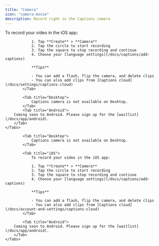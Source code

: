 ```yaml
---
title: "Camera"
icon: "camera-movie"
description: Record right in the Captions camera
---
```


<div id="ios-tab">
    <Tabs>
            <Tab title="iOS">
                To record your video in the iOS app:

                1. Tap **Create** > **Camera**
                2. Tap the circle to start recording
                3. Tap the square to stop recording and continue
                4. Choose your [language settings](/docs/captions/add-captions)

                **Tips**

                - You can add a flash, flip the camera, and delete clips
                - You can also add clips from [Captions cloud](/docs/settings/captions-cloud)
            </Tab>

            <Tab title="Desktop">
                Captions camera is not available on Desktop.
            </Tab>
            <Tab title="Android">
        Coming soon to Android. Please sign up for the [waitlist](/docs/app/android).
        </Tab>
    </Tabs>
</div>

<div id="desktop-tab">
    <Tabs>

            <Tab title="Desktop">
                Captions camera is not available on Desktop.
            </Tab>

            <Tab title="iOS">
                To record your video in the iOS app:

                1. Tap **Create** > **Camera**
                2. Tap the circle to start recording
                3. Tap the square to stop recording and continue
                4. Choose your [language settings](/docs/captions/add-captions)

                **Tips**

                - You can add a flash, flip the camera, and delete clips
                - You can also add clips from [Captions cloud](/docs/account-and-settings/captions-cloud)
            </Tab>

            <Tab title="Android">
        Coming soon to Android. Please sign up for the [waitlist](/docs/app/android).
        </Tab>
    </Tabs>
</div>